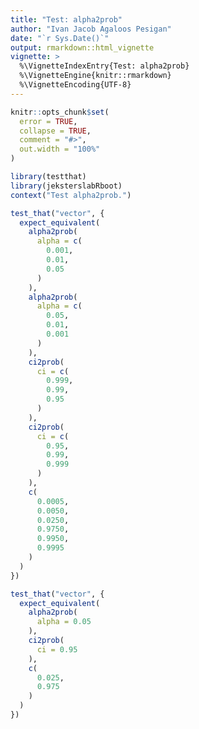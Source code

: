 ```yaml
---
title: "Test: alpha2prob"
author: "Ivan Jacob Agaloos Pesigan"
date: "`r Sys.Date()`"
output: rmarkdown::html_vignette
vignette: >
  %\VignetteIndexEntry{Test: alpha2prob}
  %\VignetteEngine{knitr::rmarkdown}
  %\VignetteEncoding{UTF-8}
---
```



```r
knitr::opts_chunk$set(
  error = TRUE,
  collapse = TRUE,
  comment = "#>",
  out.width = "100%"
)
```



```r
library(testthat)
library(jeksterslabRboot)
context("Test alpha2prob.")
```



```r
test_that("vector", {
  expect_equivalent(
    alpha2prob(
      alpha = c(
        0.001,
        0.01,
        0.05
      )
    ),
    alpha2prob(
      alpha = c(
        0.05,
        0.01,
        0.001
      )
    ),
    ci2prob(
      ci = c(
        0.999,
        0.99,
        0.95
      )
    ),
    ci2prob(
      ci = c(
        0.95,
        0.99,
        0.999
      )
    ),
    c(
      0.0005,
      0.0050,
      0.0250,
      0.9750,
      0.9950,
      0.9995
    )
  )
})
```



```r
test_that("vector", {
  expect_equivalent(
    alpha2prob(
      alpha = 0.05
    ),
    ci2prob(
      ci = 0.95
    ),
    c(
      0.025,
      0.975
    )
  )
})
```


